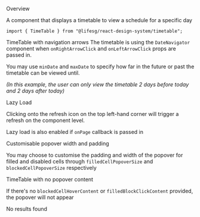 
<Meta of={TimeTableStories} />

<Title>TimeTable</Title>

<Secondary>Overview</Secondary>

A component that displays a timetable to view a schedule for a specific day

```tsx
import { TimeTable } from "@lifesg/react-design-system/timetable";
```

<Canvas of={TimeTableStories.Default} />

<Secondary>TimeTable with navigation arrows</Secondary>
The timetable is using the `DateNavigator` component when `onRightArrowClick` and
`onLeftArrowClick` props are passed in.

You may use `minDate` and `maxDate` to specify
how far in the future or past the timetable can be viewed until.

_(In this example,
the user can only view the timetable 2 days before today and 2 days after today)_

<Canvas of={TimeTableStories.TimeTableWithNavigation} />

<Secondary>Lazy Load</Secondary>

Clicking onto the refresh icon on the top left-hand corner will trigger a refresh on the component level.

Lazy load is also enabled if `onPage` callback is passed in

<Canvas of={TimeTableStories.TimeTableWithLazyLoad} />

<Secondary>Customisable popover width and padding</Secondary>

You may choose to customise the padding and width of the popover for filled and disabled cells through `filledCellPopoverSize` and `blockedCellPopoverSize` respectively

<Canvas of={TimeTableStories.TimeTableWithStyledPopovers} />

<Secondary>TimeTable with no popover content</Secondary>

If there's no `blockedCellHoverContent` or `filledBlockClickContent` provided, the popover will not appear

<Canvas of={TimeTableStories.TimeTableWithNoPopoverContent} />

<Secondary>No results found</Secondary>

<Canvas of={TimeTableStories.TimeTableWithEmptyContent} />
